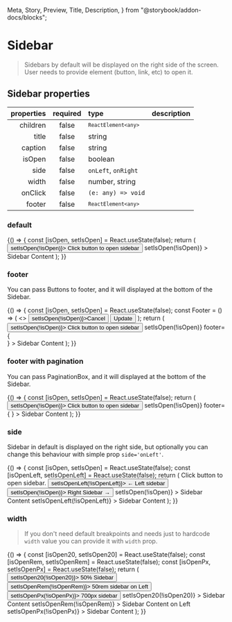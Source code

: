   Meta,
  Story,
  Preview,
  Title,
  Description,
} from "@storybook/addon-docs/blocks";

<Meta title="Components/Sidebar" component={Sidebar} id="sidebar" />

# Sidebar

> Sidebars by default will be displayed on the right side of the screen. User needs to provide element (button, link, etc) to open it.

## Sidebar properties

| properties | required | type                                      | description |
| ---------: | :------: | :---------------------------------------- | :---------- |
|   children |  false   | <code>`ReactElement<any>`</code>          |             |
|      title |  false   | string                                    |             |
|    caption |  false   | string                                    |             |
|     isOpen |  false   | boolean                                   |             |
|       side |  false   | <code>onLeft</code>, <code>onRight</code> |             |
|      width |  false   | number, string                            |             |
|    onClick |  false   | <code>(e: any) => void</code>             |             |
|     footer |  false   | <code>`ReactElement<any>`</code>          |             |

### default

<Preview>
  <Story name="default">
    {() => {
      const [isOpen, setIsOpen] = React.useState(false);
      return (
        <Container>
          <Row justify="center">
            <Button onClick={() => setIsOpen(!isOpen)}>
              Click button to open sidebar
            </Button>
          </Row>
          <Sidebar
            title="Default sidebar"
            caption="Default sidebar caption"
            isOpen={isOpen}
            onClick={() => setIsOpen(!isOpen)}
          >
            Sidebar Content
          </Sidebar>
        </Container>
      );
    }}
  </Story>
</Preview>

### footer

You can pass Buttons to footer, and it will displayed at the bottom of the Sidebar.

<Preview>
  <Story name="footer">
    {() => {
      const [isOpen, setIsOpen] = React.useState(false);
      const Footer = () => (
        <>
          <Button onClick={() => setIsOpen(!isOpen)}>Cancel</Button>
          <Button>Update</Button>
        </>
      );
      return (
        <Container>
          <Row justify="center">
            <Button onClick={() => setIsOpen(!isOpen)}>
              Click button to open sidebar
            </Button>
          </Row>
          <Sidebar
            title="Default sidebar"
            isOpen={isOpen}
            onClick={() => setIsOpen(!isOpen)}
            footer={<Footer />}
          >
            Sidebar Content
          </Sidebar>
        </Container>
      );
    }}
  </Story>
</Preview>

### footer with pagination

You can pass PaginationBox, and it will displayed at the bottom of the Sidebar.

<Preview>
  <Story name="footer pagination">
    {() => {
      const [isOpen, setIsOpen] = React.useState(false);
      return (
        <Container>
          <Row justify="center">
            <Button onClick={() => setIsOpen(!isOpen)}>
              Click button to open sidebar
            </Button>
          </Row>
          <Sidebar
            title="Default sidebar"
            isOpen={isOpen}
            onClick={() => setIsOpen(!isOpen)}
            footer={
              <PaginationBox
                sidebar
                small
                count={400}
                from={0}
                size={20}
                setPage={0}
                setSize={20}
              />
            }
          >
            Sidebar Content
          </Sidebar>
        </Container>
      );
    }}
  </Story>
</Preview>

### side

Sidebar in default is displayed on the right side, but optionally you can change this behaviour with simple prop `side='onLeft'`.

<Preview>
  <Story name="side">
    {() => {
      const [isOpen, setIsOpen] = React.useState(false);
      const [isOpenLeft, setIsOpenLeft] = React.useState(false);
      return (
        <Container>
          <Row justify="center">
            <Text>Click button to open sidebar.</Text>
          </Row>
          <Row justify="space-around">
            <Col md={2}>
              <Button onClick={() => setIsOpenLeft(!isOpenLeft)}>
                ← Left sidebar
              </Button>
            </Col>
            <Col md={2}>
              <Button onClick={() => setIsOpen(!isOpen)}>
                Right Sidebar →
              </Button>
            </Col>
          </Row>
          <Sidebar
            title="Default sidebar"
            isOpen={isOpen}
            onClick={() => setIsOpen(!isOpen)}
          >
            Sidebar Content
          </Sidebar>
          <Sidebar
            side="onLeft"
            title="Left sidebar"
            isOpen={isOpenLeft}
            onClick={() => setIsOpenLeft(!isOpenLeft)}
          >
            Sidebar Content
          </Sidebar>
        </Container>
      );
    }}
  </Story>
</Preview>

### width

> If you don't need default breakpoints and needs just to hardcode `width` value you can provide it with `width` prop.

<Preview>
  <Story name="custom width">
    {() => {
      const [isOpen20, setIsOpen20] = React.useState(false);
      const [isOpenRem, setIsOpenRem] = React.useState(false);
      const [isOpenPx, setIsOpenPx] = React.useState(false);
      return (
        <Container>
          <Row justify="space-around">
            <Col md={2}>
              <Button onClick={() => setIsOpen20(!isOpen20)}>
                50% Sidebar
              </Button>
            </Col>
            <Col md={2}>
              <Button onClick={() => setIsOpenRem(!isOpenRem)}>
                50rem sidebar on Left
              </Button>
            </Col>
            <Col md={2}>
              <Button onClick={() => setIsOpenPx(!isOpenPx)}>
                700px sidebar
              </Button>
            </Col>
          </Row>
          <Sidebar
            title="Width: 50%"
            width="50%"
            isOpen={isOpen20}
            onClick={() => setIsOpen20(!isOpen20)}
          >
            Sidebar Content
          </Sidebar>
          <Sidebar
            title="Width: 50rem"
            width="50rem"
            side="onLeft"
            isOpen={isOpenRem}
            onClick={() => setIsOpenRem(!isOpenRem)}
          >
            Sidebar Content on Left
          </Sidebar>
          <Sidebar
            title="Width: 700px"
            width="700px"
            isOpen={isOpenPx}
            onClick={() => setIsOpenPx(!isOpenPx)}
          >
            Sidebar Content
          </Sidebar>
        </Container>
      );
    }}
  </Story>
</Preview>
